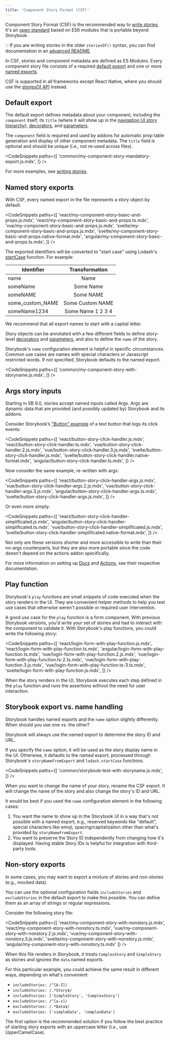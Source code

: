 ```yaml
---
title: 'Component Story Format (CSF)'
---
```


Component Story Format (CSF) is the recommended way to [write stories](../writing-stories/introduction.md). It's an [open standard](https://github.com/ComponentDriven/csf) based on ES6 modules that is portable beyond Storybook.

<div class="aside">

💡 If you are writing stories in the older `storiesOf()` syntax, you can find documentation in an [advanced README](../../lib/core/docs/storiesOf.md).

</div>

In CSF, stories and component metadata are defined as ES Modules. Every component story file consists of a required [default export](https://developer.mozilla.org/en-US/docs/Web/JavaScript/Reference/Statements/export#Using_the_default_export) and one or more [named exports](https://developer.mozilla.org/en-US/docs/Web/JavaScript/Reference/Statements/export).

CSF is supported in all frameworks except React Native, where you should use the [storiesOf API](../../lib/core/docs/storiesOf.md) instead.

## Default export

The default export defines metadata about your component, including the `component` itself, its `title` (where it will show up in the [navigation UI story hierarchy](../writing-stories/naming-components-and-hierarchy.md#sorting-stories)), [decorators](../writing-stories/decorators.md), and [parameters](../writing-stories/parameters.md).

The `component` field is required and used by addons for automatic prop table generation and display of other component metadata. The `title` field is optional and should be unique (i.e., not re-used across files).

<!-- prettier-ignore-start -->

<CodeSnippets
  paths={[
    'common/my-component-story-mandatory-export.js.mdx',
  ]}
/>

<!-- prettier-ignore-end -->

For more examples, see [writing stories](../writing-stories/introduction.md).

## Named story exports

With CSF, every named export in the file represents a story object by default.

<!-- prettier-ignore-start -->

<CodeSnippets
  paths={[
    'react/my-component-story-basic-and-props.js.mdx',
    'react/my-component-story-basic-and-props.ts.mdx',
    'vue/my-component-story-basic-and-props.js.mdx',
    'svelte/my-component-story-basic-and-props.js.mdx',
    'svelte/my-component-story-basic-and-props.native-format.mdx',
    'angular/my-component-story-basic-and-props.ts.mdx',
  ]}
/>

<!-- prettier-ignore-end -->

The exported identifiers will be converted to "start case" using Lodash's [startCase](https://lodash.com/docs/#startCase) function. For example:

| Identifier       |  Transformation   |
| ---------------- | :---------------: |
| name             |       Name        |
| someName         |     Some Name     |
| someNAME         |     Some NAME     |
| some_custom_NAME | Some Custom NAME  |
| someName1234     | Some Name 1 2 3 4 |

We recommend that all export names to start with a capital letter.

Story objects can be annotated with a few different fields to define story-level [decorators](../writing-stories/decorators.md) and [parameters](../writing-stories/parameters.md), and also to define the `name` of the story.

Storybook's `name` configuration element is helpful in specific circumstances. Common use cases are names with special characters or Javascript restricted words. If not specified, Storybook defaults to the named export.

<!-- prettier-ignore-start -->

<CodeSnippets
  paths={[
    'common/my-component-story-with-storyname.js.mdx',
  ]}
/>

<!-- prettier-ignore-end -->

## Args story inputs

Starting in SB 6.0, stories accept named inputs called Args. Args are dynamic data that are provided (and possibly updated by) Storybook and its addons.

Consider Storybook’s ["Button" example](../writing-stories/introduction.md#defining-stories) of a text button that logs its click events:

<!-- prettier-ignore-start -->

<CodeSnippets
  paths={[
    'react/button-story-click-handler.js.mdx',
    'react/button-story-click-handler.ts.mdx',
    'vue/button-story-click-handler.2.js.mdx',
    'vue/button-story-click-handler.3.js.mdx',
    'svelte/button-story-click-handler.js.mdx',
    'svelte/button-story-click-handler.native-format.mdx',
    'angular/button-story-click-handler.ts.mdx',
  ]}
/>

<!-- prettier-ignore-end -->

Now consider the same example, re-written with args:

<!-- prettier-ignore-start -->

<CodeSnippets
  paths={[
    'react/button-story-click-handler-args.js.mdx',
    'vue/button-story-click-handler-args.2.js.mdx',
    'vue/button-story-click-handler-args.3.js.mdx',
    'angular/button-story-click-handler-args.ts.mdx',
    'svelte/button-story-click-handler-args.js.mdx',
  ]}
/>

<!-- prettier-ignore-end -->


Or even more simply:

<!-- prettier-ignore-start -->

<CodeSnippets
  paths={[
    'react/button-story-click-handler-simplificated.js.mdx',
    'angular/button-story-click-handler-simplificated.ts.mdx',
    'vue/button-story-click-handler-simplificated.js.mdx',
    'svelte/button-story-click-handler-simplificated.native-format.mdx',
  ]}
/>

<!-- prettier-ignore-end -->

Not only are these versions shorter and more accessible to write than their no-args counterparts, but they are also more portable since the code doesn't depend on the actions addon specifically.

For more information on setting up [Docs](../writing-docs/introduction.md) and [Actions](../essentials/actions.md), see their respective documentation.

## Play function

Storybook's `play` functions are small snippets of code executed when the story renders in the UI. They are convenient helper methods to help you test use cases that otherwise weren't possible or required user intervention.

A good use case for the `play` function is a form component. With previous Storybook versions, you'd write your set of stories and had to interact with the component to validate it. With Storybook's play functions, you could write the following story:

<!-- prettier-ignore-start -->

<CodeSnippets
  paths={[
    'react/login-form-with-play-function.js.mdx',
    'react/login-form-with-play-function.ts.mdx',
    'angular/login-form-with-play-function.ts.mdx',
    'vue/login-form-with-play-function.2.js.mdx',
    'vue/login-form-with-play-function.ts-2.ts.mdx',
    'vue/login-form-with-play-function.3.js.mdx',
    'vue/login-form-with-play-function.ts-3.ts.mdx',
    'svelte/login-form-with-play-function.js.mdx',
  ]}
/>

<!-- prettier-ignore-end -->

When the story renders in the UI, Storybook executes each step defined in the `play` function and runs the assertions without the need for user interaction.

## Storybook export vs. name handling

Storybook handles named exports and the `name` option slightly differently. When should you use one vs. the other?

Storybook will always use the named export to determine the story ID and URL.

If you specify the `name` option, it will be used as the story display name in the UI. Otherwise, it defaults to the named export, processed through Storybook's `storyNameFromExport` and `lodash.startCase` functions.

<!-- prettier-ignore-start -->

<CodeSnippets
  paths={[
    'common/storybook-test-with-storyname.js.mdx',
  ]}
/>

<!-- prettier-ignore-end -->

When you want to change the name of your story, rename the CSF export. It will change the name of the story and also change the story's ID and URL.

It would be best if you used the `name` configuration element in the following cases:

1. You want the name to show up in the Storybook UI in a way that's not possible with a named export, e.g., reserved keywords like "default", special characters like emoji, spacing/capitalization other than what's provided by `storyNameFromExport`.
2. You want to preserve the Story ID independently from changing how it's displayed. Having stable Story IDs is helpful for integration with third-party tools.

## Non-story exports

In some cases, you may want to export a mixture of stories and non-stories (e.g., mocked data).

You can use the optional configuration fields `includeStories` and `excludeStories` in the default export to make this possible. You can define them as an array of strings or regular expressions.

Consider the following story file:

<!-- prettier-ignore-start -->

<CodeSnippets
  paths={[
    'react/my-component-story-with-nonstory.js.mdx',
    'react/my-component-story-with-nonstory.ts.mdx',
    'vue/my-component-story-with-nonstory.2.js.mdx',
    'vue/my-component-story-with-nonstory.3.js.mdx',
    'svelte/my-component-story-with-nonstory.js.mdx',
    'angular/my-component-story-with-nonstory.ts.mdx'
  ]}
/>

<!-- prettier-ignore-end -->

When this file renders in Storybook, it treats `ComplexStory` and `SimpleStory` as stories and ignores the `data` named exports.

For this particular example, you could achieve the same result in different ways, depending on what's convenient:

- `includeStories: /^[A-Z]/`
- `includeStories: /.*Story$/`
- `includeStories: ['SimpleStory', 'ComplexStory']`
- `excludeStories: /^[a-z]/`
- `excludeStories: /.*Data$/`
- `excludeStories: ['simpleData', 'complexData']`

The first option is the recommended solution if you follow the best practice of starting story exports with an uppercase letter (i.e., use UpperCamelCase).